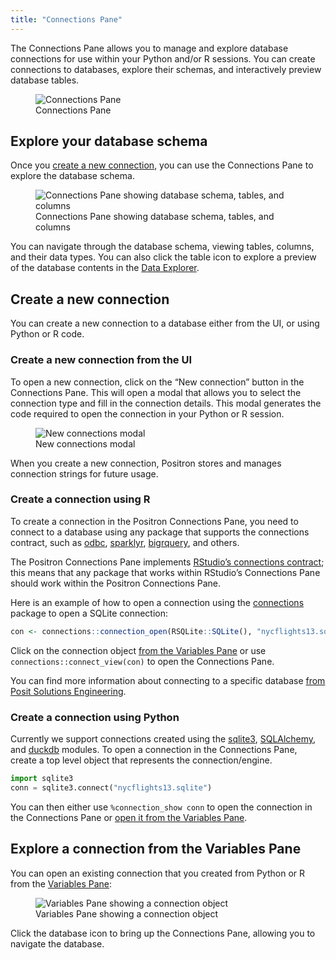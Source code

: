 ```yaml
---
title: "Connections Pane"
---
```


The Connections Pane allows you to manage and explore database connections for use within your Python and/or R sessions. You can create connections to databases, explore their schemas, and interactively preview database tables.

![Connections Pane](images/connections-pane.png)

## Explore your database schema

Once you [create a new connection](#create-a-new-connection), you can use the Connections Pane to explore the database schema. 

![Connections Pane showing database schema, tables, and columns](images/connections-pane-schema-explorer.png)

You can navigate through the database schema, viewing tables, columns, and their data types. You can also click the table icon to explore a preview of the database contents in the [Data Explorer](data-explorer.qmd).

## Create a new connection 

You can create a new connection to a database either from the UI, or using Python or R code.

### Create a new connection from the UI

To open a new connection, click on the "New connection" button in the Connections Pane. This will open a modal that allows you to select the connection type and fill in the connection details. This modal generates the code required to open the connection in your Python or R session.

![New connections modal](images/connections-pane-new-connection.png)

When you create a new connection, Positron stores and manages connection strings for future usage.

### Create a connection using R

To create a connection in the Positron Connections Pane, you need to connect to a database using any
package that supports the connections contract, such as [odbc](https://github.com/r-dbi/odbc), [sparklyr](https://github.com/rstudio/sparklyr),
[bigrquery](https://github.com/r-dbi/bigrquery), and others.

The Positron Connections Pane implements [RStudio's connections contract](https://rstudio.github.io/rstudio-extensions/connections-contract.html); this means that any package that works within RStudio's Connections Pane should work within the Positron Connections Pane.

Here is an example of how to open a connection using the [connections](https://github.com/rstudio/connections) package to open a SQLite connection:

``` r
con <- connections::connection_open(RSQLite::SQLite(), "nycflights13.sqlite")
```

Click on the connection object [from the Variables Pane](#explore-a-connection-from-the-variables-pane) or use `connections::connect_view(con)` to open the Connections Pane.

You can find more information about connecting to a specific database [from Posit Solutions Engineering](https://solutions.posit.co/connections/db/databases/).

### Create a connection using Python

Currently we support connections created using the [sqlite3](https://docs.python.org/3/library/sqlite3.html), [SQLAlchemy](https://www.sqlalchemy.org), and [duckdb](https://duckdb.org/docs/clients/python/overview) modules.
To open a connection in the Connections Pane, create a top level object that represents the connection/engine.

``` python
import sqlite3
conn = sqlite3.connect("nycflights13.sqlite")
```

You can then either use `%connection_show conn` to open the connection in the Connections Pane or [open it from the Variables Pane](#explore-a-connection-from-the-variables-pane).

## Explore a connection from the Variables Pane

You can open an existing connection that you created from Python or R from the [Variables Pane](variables-pane.qmd):

![Variables Pane showing a connection object](images/connections-pane-variables-pane.png)

Click the database icon to bring up the Connections Pane, allowing you to navigate the database.
